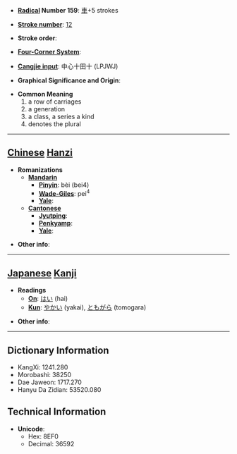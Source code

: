 * '''[[Wiktionary:Chinese radical index| Radical]] Number 159''': [[Wiktionary:Chinese radical index 車|車]]+5 strokes

* '''[[Wiktionary:Chinese total strokes index|Stroke number]]''': [[Wiktionary:Chinese total strokes index 12|12]]

* '''Stroke order''': 

* '''[[Wiktionary:Chinese four corner index|Four-Corner System]]''': 

* '''[[Wiktionary:Chinese Cangjie index|Cangjie input]]''': 中心十田十 (LPJWJ)

* '''Graphical Significance and Origin''': 

* '''Common Meaning'''
*#a row of carriages
*# a generation
*# a class, a series a kind
*# denotes the plural


----

== [[Chinese]] [[Hanzi]] ==

* '''Romanizations'''
** '''[[Mandarin]]'''
*** '''[[Pinyin]]''': bèi (bei4)
*** '''[[Wade-Giles]]''': pei<sup>4</sup>
*** '''[[Yale]]''': 
** '''[[Cantonese]]'''
*** '''[[Jyutping]]''':
*** '''[[Penkyamp]]''': 
*** '''[[Yale]]''': 

* '''Other info''': 

----

== [[Japanese]] [[Kanji]] ==

* '''Readings'''
** '''[[On]]''': [[はい]] (hai)
** '''[[Kun]]''': [[やかい]] (yakai), [[ともがら]] (tomogara)

* '''Other info''':  

----

== Dictionary Information ==

* KangXi: 1241.280
* Morobashi: 38250
* Dae Jaweon: 1717.270
* Hanyu Da Zidian: 53520.080

== Technical Information ==

* '''Unicode''':
** Hex: 8EF0
** Decimal: 36592